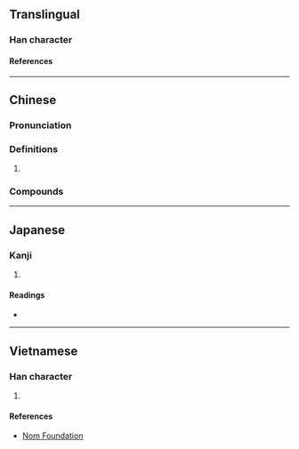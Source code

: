 {{character info}}
==Translingual==

===Han character===
{{Han char|rn=30|rad=口|as=22|sn=25|four=60032|canj=RJBV|ids=⿰口囊}}

====References====
{{Han ref|kx=0216.071|dkj=04666|dj=0439.090|hdz=10709.180|uh=56D4}}

----

==Chinese==
{{zh-forms|alt=𰀉-second round simplified}}

===Pronunciation===
{{zh-pron
|m=nāng
|c=nong4
|cat=
}}

===Definitions===
{{zh-hanzi}}

# {{zh-used2|c}}

===Compounds===
{{zh-der|囔囔|嘟囔|嘟嘟囔囔|突突囔囔}}

----

==Japanese==

===Kanji===
{{ja-kanji|grade=|rs=口22}}

# {{rfdef|ja|sort=口22}}

====Readings====
* {{ja-readings|on=どう|kun=}}

----

==Vietnamese==

===Han character===
{{vi-readings|reading=nang|rs=口22}}

# {{rfdef|vi|sort=口22}}

====References====
* [http://nomfoundation.org/common/nom_details.php?codepoint=56d4 Nom Foundation]